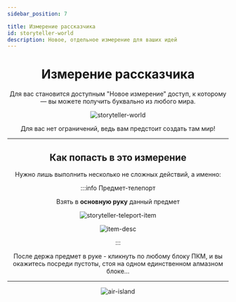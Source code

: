 ```yaml
---
sidebar_position: 7

title: Измерение рассказчика
id: storyteller-world
description: Новое, отдельное измерение для ваших идей
---
```



<div align="center">

# Измерение рассказчика

Для вас становится доступным "Новое измерение" доступ, к которому — вы можете получить буквально из любого мира.

<div className="show">

![storyteller-world](@site/static/img/doc/titles/world.png "Халва мир")

</div>

Для вас нет ограничений, ведь вам предстоит создать там мир!

---

## Как попасть в это измерение

Нужно лишь выполнить несколько не сложных действий, а именно:

:::info Предмет-телепорт

Взять в **основную руку** данный предмет

<div style={{"scale": "150%"}}>

![storyteller-teleport-item](@site/static/img/doc/items/st-item-teleporter.png)

</div>

![item-desc](@site/static/img/doc/items/st-item-teleporter-desc.png)

:::

После держа предмет в руке - кликнуть по любому блоку ПКМ, и вы окажитесь посреди пустоты, стоя на одном единственном алмазном блоке...

---

![air-island](@site/static/img/doc/screens/air-island.png "Где-то в пустоте, процветает жизнь")

</div>
